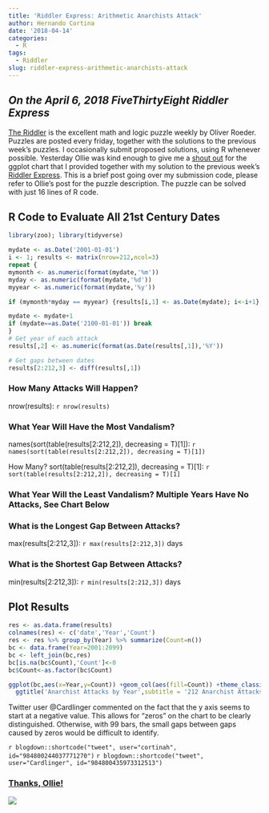```yaml
---
title: 'Riddler Express: Arithmetic Anarchists Attack'
author: Hernando Cortina
date: '2018-04-14'
categories:
  - R
tags:
  - Riddler
slug: riddler-express-arithmetic-anarchists-attack
---
```



## *On the April 6, 2018 FiveThirtyEight Riddler Express*

[The Riddler](https://fivethirtyeight.com/tag/the-riddler/) is the excellent math and logic puzzle weekly by Oliver Roeder. Puzzles are posted every friday, together with the solutions to the previous week's puzzles.  I occasionally submit proposed solutions, using R whenever possible.  Yesterday Ollie was kind enough to give me a [shout out](https://fivethirtyeight.com/features/can-you-find-the-perfect-poker-hand-can-you-shut-this-infernal-box/) for the ggplot chart that I provided together with my solution to the previous week's [Riddler Express](https://fivethirtyeight.com/features/when-will-the-arithmetic-anarchists-attack/). This is a brief post going over my submission code, please refer to Ollie's post for the puzzle description. The puzzle can be solved with just 16 lines of R code. 


## R Code to Evaluate All 21st Century Dates

```r
library(zoo); library(tidyverse)

mydate <- as.Date('2001-01-01')
i <- 1; results <- matrix(nrow=212,ncol=3)
repeat {
mymonth <- as.numeric(format(mydate,'%m'))
myday <- as.numeric(format(mydate,'%d'))
myyear <- as.numeric(format(mydate,'%y'))

if (mymonth*myday == myyear) {results[i,1] <- as.Date(mydate); i<-i+1}

mydate <- mydate+1
if (mydate==as.Date('2100-01-01')) break
}
# Get year of each attack
results[,2] <- as.numeric(format(as.Date(results[,1]),'%Y'))

# Get gaps between dates
results[2:212,3] <- diff(results[,1])
```


### How Many Attacks Will Happen?
nrow(results): `r nrow(results)`

### What Year Will Have the Most Vandalism?
names(sort(table(results[2:212,2]), decreasing = T)[1]): `r names(sort(table(results[2:212,2]), decreasing = T)[1])`

How Many?
sort(table(results[2:212,2]), decreasing = T)[1]: `r sort(table(results[2:212,2]), decreasing = T)[1]`

### What Year Will the Least Vandalism? Multiple Years Have No Attacks, See Chart Below

### What is the Longest Gap Between Attacks?
max(results[2:212,3]): `r max(results[2:212,3])` days

### What is the Shortest Gap Between Attacks?
min(results[2:212,3]): `r min(results[2:212,3])` days

## Plot Results
```r
res <- as.data.frame(results)
colnames(res) <- c('date','Year','Count')
res <- res %>% group_by(Year) %>% summarize(Count=n())
bc <- data.frame(Year=2001:2099)
bc <- left_join(bc,res)
bc[is.na(bc$Count),'Count']<-0
bc$Count<-as.factor(bc$Count)

ggplot(bc,aes(x=Year,y=Count)) +geom_col(aes(fill=Count)) +theme_classic() +scale_fill_brewer(palette = 'Set1') +
  ggtitle('Anarchist Attacks by Year',subtitle = '212 Anarchist Attacks in Century')
```

Twitter user @Cardlinger commented on the fact that the y axis seems to start at a negative value.  This allows for "zeros" on the chart to be clearly distinguished. Otherwise, with 99 bars, the small gaps between gaps caused by zeros would be difficult to identify.


`r blogdown::shortcode("tweet", user="cortinah", id="984800244037771270")`
`r blogdown::shortcode("tweet", user="Cardlinger", id="984800435973312513")`

### [Thanks, Ollie!](https://fivethirtyeight.com/features/can-you-find-the-perfect-poker-hand-can-you-shut-this-infernal-box/)

<img src="/images/AnarchistAttacks/Ollie.png" style="display: block; margin: auto;" />


